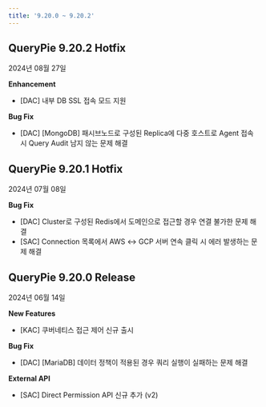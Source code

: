 ```yaml
---
title: '9.20.0 ~ 9.20.2'
---
```


## QueryPie 9.20.2 Hotfix

2024년 08월 27일


**Enhancement**

* [DAC] 내부 DB SSL 접속 모드 지원


**Bug Fix**

* [DAC] [MongoDB] 패시브노드로 구성된 Replica에 다중 호스트로 Agent 접속 시 Query Audit 남지 않는 문제 해결


## QueryPie 9.20.1 Hotfix

2024년 07월 08일


**Bug Fix**

* [DAC] Cluster로 구성된 Redis에서 도메인으로 접근할 경우 연결 불가한 문제 해결
* [SAC] Connection 목록에서 AWS ↔︎ GCP 서버 연속 클릭 시 에러 발생하는 문제 해결


## QueryPie 9.20.0 Release

2024년 06월 14일


**New Features**

* [KAC] 쿠버네티스 접근 제어 신규 출시 


**Bug Fix**

* [DAC] [MariaDB] 데이터 정책이 적용된 경우 쿼리 실행이 실패하는 문제 해결


**External API**

* [SAC] Direct Permission API 신규 추가 (v2)


